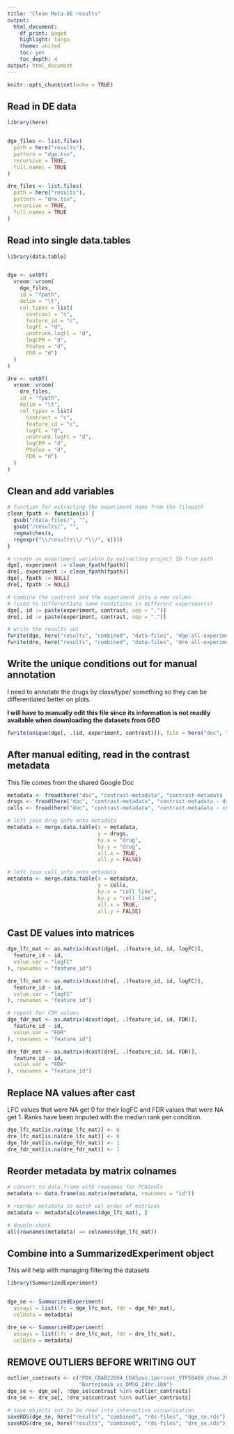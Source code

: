 ```yaml
---
title: "Clean Meta-DE results"
output:
  html_document:
    df_print: paged
    highlight: tango
    theme: united
    toc: yes
    toc_depth: 4
output: html_document
---
```


```r
knitr::opts_chunk$set(echo = TRUE)
```

## Read in DE data

```r
library(here)


dge_files <- list.files(
  path = here("results"),
  pattern = "dge.tsv",
  recursive = TRUE,
  full.names = TRUE
)

dre_files <- list.files(
  path = here("results"),
  pattern = "dre.tsv",
  recursive = TRUE,
  full.names = TRUE
)
```

## Read into single data.tables

```r
library(data.table)


dge <- setDT(
  vroom::vroom(
    dge_files,
    id = "fpath",
    delim = "\t",
    col_types = list(
      contrast = "c",
      feature_id = "c",
      logFC = "d",
      unshrunk.logFC = "d",
      logCPM = "d",
      PValue = "d",
      FDR = "d")
  )
)

dre <- setDT(
  vroom::vroom(
    dre_files,
    id = "fpath",
    delim = "\t",
    col_types = list(
      contrast = "c",
      feature_id = "c",
      logFC = "d",
      unshrunk.logFC = "d",
      logCPM = "d",
      PValue = "d",
      FDR = "d")
  )
)
```

## Clean and add variables

```r
# function for extracting the experiment name from the filepath
clean_fpath <- function(s) { 
  gsub("/data-files/", "", 
  gsub("/results/", "", 
  regmatches(s, 
  regexpr("\\/results\\/.*\\/", s)))) 
}

# create an experiment variable by extracting project ID from path
dge[, experiment := clean_fpath(fpath)]
dre[, experiment := clean_fpath(fpath)]
dge[, fpath := NULL]
dre[, fpath := NULL]

# combine the contrast and the experiment into a new column
# (used to differentiate same conditions in different experiments)
dge[, id := paste(experiment, contrast, sep = ".")]
dre[, id := paste(experiment, contrast, sep = ".")]

# write the results out
fwrite(dge, here("results", "combined", "data-files", "dge-all-experiments.csv.gz"))
fwrite(dre, here("results", "combined", "data-files", "dre-all-experiments.csv.gz"))
```

## Write the unique conditions out for manual annotation

I need to annotate the drugs by class/type/ something so they can be 
differentiated better on plots.

**I will have to manually edit this file since its information is not readily
available when downloading the datasets from GEO**

```r
fwrite(unique(dge[, .(id, experiment, contrast)]), file = here("doc", "contrast-metadata", "raw-experiment-annotation.csv"))
```

## After manual editing, read in the contrast metadata

This file comes from the shared Google Doc

```r
metadata <- fread(here("doc", "contrast-metadata", "contrast-metadata - metadata.tsv"))
drugs <- fread(here("doc", "contrast-metadata", "contrast-metadata - drugs.tsv"))
cells <- fread(here("doc", "contrast-metadata", "contrast-metadata - cells.tsv"))

# left join drug info onto metadata
metadata <- merge.data.table(x = metadata, 
                             y = drugs,
                             by.x = "drug",
                             by.y = "drug",
                             all.x = TRUE,
                             all.y = FALSE)

# left join cell_info onto metadata
metadata <- merge.data.table(x = metadata,
                             y = cells,
                             by.x = "cell_line",
                             by.y = "cell_line",
                             all.x = TRUE,
                             all.y = FALSE)
```

## Cast DE values into matrices

```r
dge_lfc_mat <- as.matrix(dcast(dge[, .(feature_id, id, logFC)],
  feature_id ~ id,
  value.var = "logFC"
), rownames = "feature_id")

dre_lfc_mat <- as.matrix(dcast(dre[, .(feature_id, id, logFC)],
  feature_id ~ id,
  value.var = "logFC"
), rownames = "feature_id")

# repeat for FDR values
dge_fdr_mat <- as.matrix(dcast(dge[, .(feature_id, id, FDR)],
  feature_id ~ id,
  value.var = "FDR"
), rownames = "feature_id")

dre_fdr_mat <- as.matrix(dcast(dre[, .(feature_id, id, FDR)],
  feature_id ~ id,
  value.var = "FDR"
), rownames = "feature_id")
```

## Replace NA values after cast

LFC values that were NA get 0 for their logFC and FDR values that were NA get 1.
Ranks have been imputed with the median rank per condition. 

```r
dge_lfc_mat[is.na(dge_lfc_mat)] <- 0
dre_lfc_mat[is.na(dre_lfc_mat)] <- 0
dge_fdr_mat[is.na(dge_fdr_mat)] <- 1
dre_fdr_mat[is.na(dre_fdr_mat)] <- 1
```

## Reorder metadata by matrix colnames

```r
# convert to data.frame with rownames for PCAtools
metadata <- data.frame(as.matrix(metadata, rownames = "id"))

# reorder metadata to match col order of matrices
metadata <- metadata[colnames(dge_lfc_mat), ]

# double-check
all(rownames(metadata) == colnames(dge_lfc_mat))
```

## Combine into a SummarizedExperiment object

This will help with managing filtering the datasets

```r
library(SummarizedExperiment)


dge_se <- SummarizedExperiment(
  assays = list(lfc = dge_lfc_mat, fdr = dge_fdr_mat),
  colData = metadata)

dre_se <- SummarizedExperiment(
  assays = list(lfc = dre_lfc_mat, fdr = dre_lfc_mat),
  colData = metadata)
```

## REMOVE OUTLIERS BEFORE WRITING OUT

```r
outlier_contrasts <- c("PDX_CBAB22694_CD45pos.1percent_VTP50469_chow.28d_vs_control",
                       "Bortezomib_vs_DMSO_24hr.10A")
dge_se <- dge_se[, !dge_se$contrast %in% outlier_contrasts]
dre_se <- dre_se[, !dre_se$contrast %in% outlier_contrasts]

# save objects out to be read into interactive visualization
saveRDS(dge_se, here("results", "combined", "rds-files", "dge_se.rds"), compress = FALSE)
saveRDS(dre_se, here("results", "combined", "rds-files", "dre_se.rds"), compress = FALSE)
```
